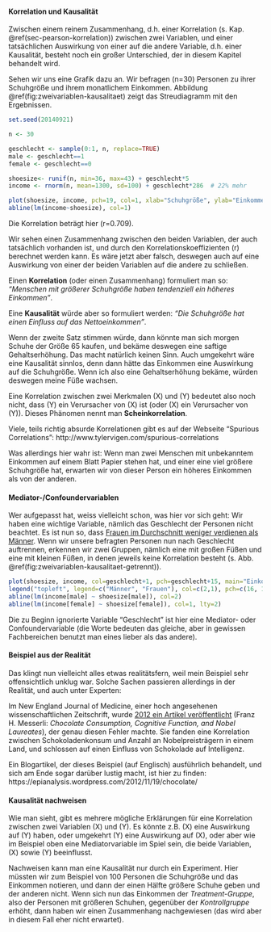 #### Korrelation und Kausalität {#sec-korrelation-kausalitaet}

Zwischen einem reinem Zusammenhang, d.h. einer Korrelation (s. Kap. \@ref(sec-pearson-korrelation)) zwischen zwei Variablen, und einer tatsächlichen Auswirkung von einer auf die andere Variable, d.h. einer Kausalität, besteht noch ein großer Unterschied, der in diesem Kapitel behandelt wird.

Sehen wir uns eine Grafik dazu an. Wir befragen \(n=30\) Personen zu ihrer Schuhgröße und ihrem monatlichem Einkommen. Abbildung \@ref(fig:zweivariablen-kausalitaet) zeigt das Streudiagramm mit den Ergebnissen.

```r
set.seed(20140921)

n <- 30

geschlecht <- sample(0:1, n, replace=TRUE)
male <- geschlecht==1
female <- geschlecht==0

shoesize<- runif(n, min=36, max=43) + geschlecht*5
income <- rnorm(n, mean=1300, sd=100) + geschlecht*286  # 22% mehr

plot(shoesize, income, pch=19, col=1, xlab="Schuhgröße", ylab="Einkommen", main="Einkommen vs. Schuhgröße")
abline(lm(income~shoesize), col=1)
```

Die Korrelation beträgt hier \(r=0.709\).

Wir sehen einen Zusammenhang zwischen den beiden Variablen, der auch tatsächlich vorhanden ist, und durch den Korrelationskoeffizienten \(r\) berechnet werden kann. Es wäre jetzt aber falsch, deswegen auch auf eine Auswirkung von einer der beiden Variablen auf die andere zu schließen.

Einen **Korrelation** (oder einen Zusammenhang) formuliert man so: *"Menschen mit größerer Schuhgröße haben tendenziell ein höheres Einkommen"*.

Eine **Kausalität** würde aber so formuliert werden: *"Die Schuhgröße hat einen Einfluss auf das Nettoeinkommen"*.

Wenn der zweite Satz stimmen würde, dann könnte man sich morgen Schuhe der Größe 65 kaufen, und bekäme deswegen eine saftige Gehaltserhöhung. Das macht natürlich keinen Sinn. Auch umgekehrt wäre eine Kausalität sinnlos, denn dann hätte das Einkommen eine Auswirkung auf die Schuhgröße. Wenn ich also eine Gehaltserhöhung bekäme, würden deswegen meine Füße wachsen.

Eine Korrelation zwischen zwei Merkmalen \(X\) und \(Y\) bedeutet also noch nicht, dass \(Y\) ein Verursacher von \(X\) ist (oder \(X\) ein Verursacher von \(Y\)). Dieses Phänomen nennt man **Scheinkorrelation**.

Viele, teils richtig absurde Korrelationen gibt es auf der Webseite "Spurious Correlations": http://www.tylervigen.com/spurious-correlations

Was allerdings hier wahr ist: Wenn man zwei Menschen mit unbekanntem Einkommen auf einem Blatt Papier stehen hat, und einer eine viel größere Schuhgröße hat, erwarten wir von dieser Person ein höheres Einkommen als von der anderen.

#### Mediator-/Confoundervariablen {-}

Wer aufgepasst hat, weiss vielleicht schon, was hier vor sich geht: Wir haben eine wichtige Variable, nämlich das Geschlecht der Personen nicht beachtet. Es ist nun so, dass [Frauen im Durchschnitt weniger verdienen als Männer](https://www.zeit.de/karriere/beruf/2014-03/lohn-unterschied-gender-pay-gap-bezahlung). Wenn wir unsere befragten Personen nun nach Geschlecht auftrennen, erkennen wir zwei Gruppen, nämlich eine mit großen Füßen und eine mit kleinen Füßen, in denen jeweils keine Korrelation besteht (s. Abb. \@ref(fig:zweivariablen-kausalitaet-getrennt)).

```r
plot(shoesize, income, col=geschlecht+1, pch=geschlecht+15, main="Einkommen vs. Schuhgröße, nach Geschlecht getrennt", xlab="Schuhgröße", ylab="Einkommen")
legend("topleft", legend=c("Männer", "Frauen"), col=c(2,1), pch=c(16, 15))
abline(lm(income[male] ~ shoesize[male]), col=2)
abline(lm(income[female] ~ shoesize[female]), col=1, lty=2)
```

Die zu Beginn ignorierte Variable "Geschlecht" ist hier eine Mediator- oder Confoundervariable (die Worte bedeuten das gleiche, aber in gewissen Fachbereichen benutzt man eines lieber als das andere).

#### Beispiel aus der Realität {-}

Das klingt nun vielleicht alles etwas realitätsfern, weil mein Beispiel sehr offensichtlich unklug war. Solche Sachen passieren allerdings in der Realität, und auch unter Experten:

Im New England Journal of Medicine, einer hoch angesehenen wissenschaftlichen Zeitschrift, wurde [2012 ein Artikel veröffentlicht](https://www.nejm.org/doi/full/10.1056/NEJMon1211064) (Franz H. Messerli: *Chocolate Consumption, Cognitive Function, and Nobel Laureates*), der genau diesen Fehler machte. Sie fanden eine Korrelation zwischen Schokoladenkonsum und Anzahl an Nobelpreisträgern in einem Land, und schlossen auf einen Einfluss von Schokolade auf Intelligenz.

Ein Blogartikel, der dieses Beispiel (auf Englisch) ausführlich behandelt, und sich am Ende sogar darüber lustig macht, ist hier zu finden: https://epianalysis.wordpress.com/2012/11/19/chocolate/

#### Kausalität nachweisen {-}

Wie man sieht, gibt es mehrere mögliche Erklärungen für eine Korrelation zwischen zwei Variablen \(X\) und \(Y\). Es könnte z.B. \(X\) eine Auswirkung auf \(Y\) haben, oder umgekehrt \(Y\) eine Auswirkung auf \(X\), oder aber wie im Beispiel oben eine Mediatorvariable im Spiel sein, die beide Variablen, \(X\) sowie \(Y\) beeinflusst.

Nachweisen kann man eine Kausalität nur durch ein Experiment. Hier müssten wir zum Beispiel von 100 Personen die Schuhgröße und das Einkommen notieren, und dann der einen Hälfte größere Schuhe geben und der anderen nicht. Wenn sich nun das Einkommen der *Treatment-Gruppe*, also der Personen mit größeren Schuhen, gegenüber der *Kontrollgruppe* erhöht, dann haben wir einen Zusammenhang nachgewiesen (das wird aber in diesem Fall eher nicht erwartet).